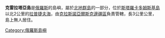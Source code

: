 '''克雷拉塔亞島'''是[[俄羅斯|俄羅斯]]的島嶼，屬於[[北地群島|北地群島]]的一部分，位於[[斯塔羅卡多姆斯基島|斯塔羅卡多姆斯基島]]以北2公里的[[拉普捷夫海|拉普捷夫海]]，由[[克拉斯諾亞爾斯克邊疆區|克拉斯諾亞爾斯克邊疆區]]負責管轄，長3公里公里，島上無人居住。

{{Russia-geo-stub}}
[[Category:俄羅斯島嶼|Category:俄羅斯島嶼]]